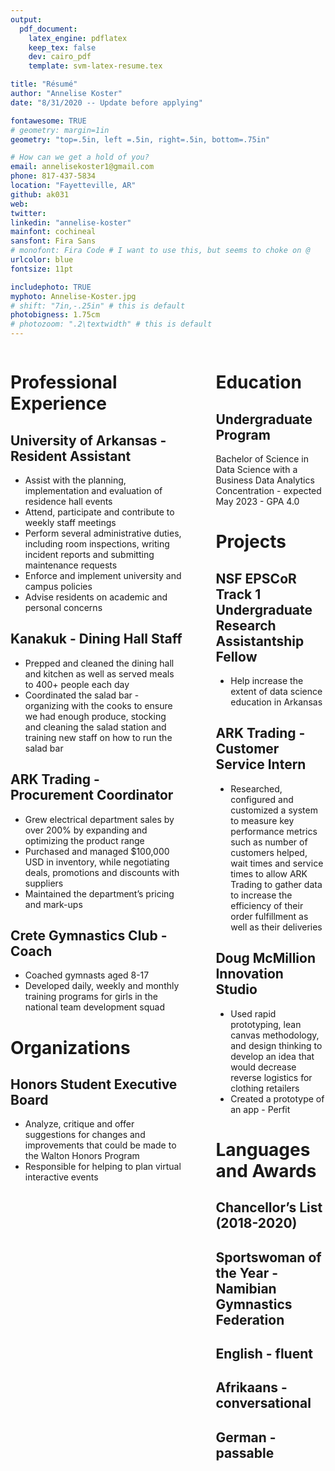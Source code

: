 ```yaml
---
output: 
  pdf_document:
    latex_engine: pdflatex
    keep_tex: false
    dev: cairo_pdf
    template: svm-latex-resume.tex

title: "Résumé"
author: "Annelise Koster"
date: "8/31/2020 -- Update before applying"

fontawesome: TRUE
# geometry: margin=1in
geometry: "top=.5in, left =.5in, right=.5in, bottom=.75in"

# How can we get a hold of you?
email: annelisekoster1@gmail.com
phone: 817-437-5834
location: "Fayetteville, AR"
github: ak031
web: 
twitter: 
linkedin: "annelise-koster"
mainfont: cochineal
sansfont: Fira Sans
# monofont: Fira Code # I want to use this, but seems to choke on @
urlcolor: blue
fontsize: 11pt

includephoto: TRUE
myphoto: Annelise-Koster.jpg
# shift: "7in,-.25in" # this is default
photobigness: 1.75cm
# photozoom: ".2\textwidth" # this is default
---
```



<!-- Read more about Pandoc's [fenced_divs](https://pandoc.org/MANUAL.html#extension-fenced_divs) syntax -->

:::::: {.columns}
::: {.column width="60%" data-latex="{0.60\textwidth}"}

# Professional Experience

## University of Arkansas - Resident Assistant
- Assist with the planning, implementation and evaluation of residence hall events
- Attend, participate and contribute to weekly staff meetings
- Perform several administrative duties, including room inspections, writing incident reports and submitting maintenance requests
- Enforce and implement university and campus policies
- Advise residents on academic and personal concerns

## Kanakuk - Dining Hall Staff
- Prepped and cleaned the dining hall and kitchen as well as served meals to 400+ people each day
- Coordinated the salad bar - organizing with the cooks to ensure we had enough produce, stocking and cleaning the salad station and training new staff on how to run the salad bar

## ARK Trading - Procurement Coordinator
- Grew electrical department sales by over 200% by expanding and optimizing the product range
- Purchased and managed $100,000 USD in inventory, while negotiating deals, promotions and discounts with suppliers
- Maintained the department's pricing and mark-ups

## Crete Gymnastics Club - Coach
- Coached gymnasts aged 8-17
- Developed daily, weekly and monthly training programs for girls in the national team development squad

# Organizations

## Honors Student Executive Board
- Analyze, critique and offer suggestions for changes and improvements that could be made to the Walton Honors Program
- Responsible for helping to plan virtual interactive events

:::
::: {.column width="2%" data-latex="{0.02\textwidth}"}
\ 
<!-- an empty div with an empty character to serve as a column sep -->
:::
:::::: {.column width="38%" data-latex="{0.38\textwidth}"}

# Education

 
## Undergraduate Program
Bachelor of Science in Data Science with a Business Data Analytics Concentration
- expected May 2023
- GPA 4.0

# Projects

## NSF EPSCoR Track 1 Undergraduate Research Assistantship Fellow
- Help increase the extent of data science education in Arkansas

## ARK Trading - Customer Service Intern
- Researched, configured and customized a system to measure key performance metrics such as number of customers helped, wait times and service times to allow ARK Trading to gather data to increase the efficiency of their order fulfillment as well as their deliveries

## Doug McMillion Innovation Studio
- Used rapid prototyping, lean canvas methodology, and design thinking to develop an idea that would decrease reverse logistics for clothing retailers
- Created a prototype of an app - Perfit

# Languages and Awards

## Chancellor's List (2018-2020)
## Sportswoman of the Year - Namibian Gymnastics Federation
## English - fluent
## Afrikaans - conversational
## German - passable


:::
::::::

<!-- If you want another page, this is how you can do it... -->

<!-- \newpage

:::::: {.columns}
::: {.column width="60%" data-latex="{0.60\textwidth}"}




:::
::: {.column width="2%" data-latex="{0.02\textwidth}"}
\


:::
:::::: {.column width="38%" data-latex="{0.38\textwidth}"}


:::
::::::

-->
